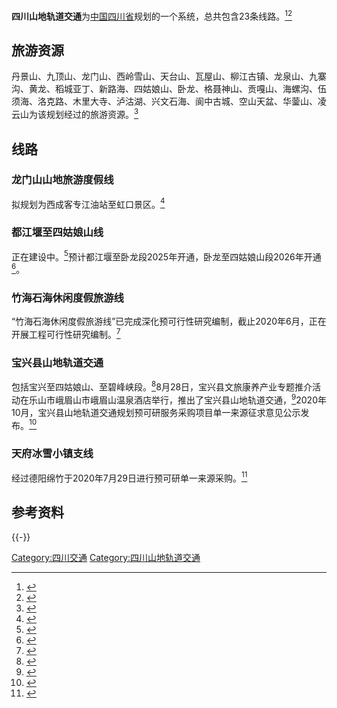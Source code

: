 {{四川未来建设}}
'''四川山地轨道交通'''为[[中华人民共和国|中国]][[四川省|四川省]]规划的一个{{Translink|jp|山岳鉄道|登山铁路}}系统，总共包含23条线路。<ref>{{cite web|url=http://sc.cnr.cn/sc/2014lv/20190531/t20190531_524633778.shtml?from=groupmessage|title=四川26个著名景点有望开通“山地小火车”|publisher=央广网|archive-date=2020-11-09|archive-url=http://www.freezepage.com/1604899128ECMCOXPNNF|accessdate=2020-11-09|dead-url=no}}</ref><ref>{{cite web|url=http://www.scjtgroup.com/public/uploads/file/20191010/1570669895854636.pdf|publisher=四川省交通投资集团有限公司|title=四川省山地轨道交通规划环境影响报告书|archive-url=https://web.archive.org/web/20191126222101/http://www.scjtgroup.com/public/uploads/file/20191010/1570669895854636.pdf|archive-date=2019-11-26|accessdate=2020-11-09|dead-url=no}}</ref>

==旅游资源==
丹景山、九顶山、龙门山、西岭雪山、天台山、瓦屋山、柳江古镇、龙泉山、九寨沟、黄龙、稻城亚丁、新路海、四姑娘山、卧龙、格聂神山、贡嘎山、海螺沟、伍须海、洛克路、木里大寺、泸沽湖、兴文石海、阆中古城、空山天盆、华蓥山、凌云山为该规划经过的旅游资源。<ref>{{cite web|url=http://www.zqtvu.com.cn/lvpd/43318.html|archive-url=http://www.freezepage.com/1604902386NKYEVGLYAR|publisher=四川26个著名景点有望开通“山地小火车”|title=四川26个著名景点有望开通“山地小火车”|archive-date=2020-11-09|accessdate=2020-11-09|dead-url=no}}</ref>

==线路==
===龙门山山地旅游度假线===
拟规划为西成客专江油站至虹口景区。<ref>{{cite web|archive-url=http://www.freezepage.com/1604903740NEKUFMJRSX|url=https://dywang.cn/news/toutiao/2019-05-31/150710.html|publisher=德阳网|archive-date=2020-11-09|title=四川拟建23条山地轨道交通线路 3条涉及德阳|accessdate=2020-11-09|dead-url=no}}</ref>

===都江堰至四姑娘山线===
{{main|都江堰至四姑娘山山地铁路}}
正在建设中。<ref>{{cite web|archive-url=http://www.freezepage.com/1604908746UFUUTEUPUG|url=http://nc.mofcom.gov.cn/article/nyyw/202003/974966.html|title=四川都江堰至四姑娘山山地轨道交通扶贫项目开工动员仪式举行|publisher=农业资讯|archive-date=2020-11-09|accessdate=2020-11-09|dead-url=no}}</ref>预计都江堰至卧龙段2025年开通，卧龙至四姑娘山段2026年开通<ref name="2026全线通车">{{cite news |title=都江堰到四姑娘山！全国首条山地轨道，2026年全线通车 |url=https://m.thepaper.cn/baijiahao_14975985 |accessdate=2021-11-24 |work=m.thepaper.cn |agency=成都商报 |date=2021-10-19 |archive-date=2021-11-24 |archive-url=https://web.archive.org/web/20211124012011/https://m.thepaper.cn/baijiahao_14975985 |dead-url=no }}</ref>。

===竹海石海休闲度假旅游线===
“竹海石海休闲度假旅游线”已完成深化预可行性研究编制，截止2020年6月，正在开展工程可行性研究编制。<ref>{{cite web|archive-url=http://www.freezepage.com/1604907427MOEHWSGJLL|url=http://sh.ybxww.com/content/2020-6/17/2020617161609.343487.htm|publisher=石海新闻网|archive-date=2020-11-09|title=“竹海石海休闲度假旅游线”正在开展工程可行性研究编制|accessdate=2020-11-09|dead-url=no}}</ref>

===宝兴县山地轨道交通===
包括宝兴至四姑娘山、至碧峰峡段。<ref>{{cite web|url=http://www.baoxing.gov.cn/gongkai/show/20200628120648-29380-00-000.html|archive-url=http://www.freezepage.com/1604910313RAAJXKVJON|title=宝兴县2020年政府工作报告|publisher=宝兴县政府|archive-date=2020-11-09|accessdate=2020-11-09|dead-url=no}}</ref>8月28日，宝兴县文旅康养产业专题推介活动在乐山市峨眉山市峨眉山温泉酒店举行，推出了宝兴县山地轨道交通，<ref>{{cite web|url=http://www.baoxing.gov.cn/gongkai/show/20200831100931-30700-00-000.html|title=宝兴县文旅康养产业专题推介活动在乐山市顺利举行|publisher=宝兴县经济信息商务和科技局|archive-date=2020-11-09|archive-url=http://www.freezepage.com/1604909520AWTZQSNNGX|accessdate=2020-11-09|dead-url=no}}</ref>2020年10月，宝兴县山地轨道交通规划预可研服务采购项目单一来源征求意见公示发布。<ref>{{cite web|url=http://www.ccgp-sichuan.gov.cn/view/staticpags/dyly/2c9240b47509f65b01750c393cce07e2.html|title=宝兴县山地轨道交通规划预可研服务采购项目单一来源征求意见公示|publisher=四川政府采购|archive-date=2020-11-09|archive-url=http://www.freezepage.com/1604909638YIHVATEIXA|accessdate=2020-11-09|dead-url=no}}</ref>

===天府冰雪小镇支线===
经过德阳绵竹于2020年7月29日进行预可研单一来源采购。<ref>{{cite web|url=http://www.ccgp-sichuan.gov.cn/view/staticpags/shiji_dylycg/2c9240ae738cdf9301738dcc809c004d.html|title=四川省德阳市绵竹市绵竹市发展和改革局绵竹市山地轨道交通天府冰雪小镇支线预可研报告编制服务采购单一来源采购公告|publisher=四川政府采购|archive-date=2020-11-09|archive-url=http://www.freezepage.com/1604910456QUOZFMQHFP|accessdate=2020-11-09|dead-url=no}}</ref>

==参考资料==
{{-}}
{{reflist}}
[[Category:四川交通|Category:四川交通]]
[[Category:四川山地轨道交通|Category:四川山地轨道交通]]